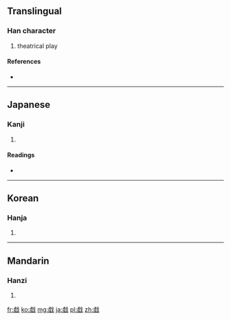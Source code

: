{{also|戯|戲}}
==Translingual==

===Han character===
{{Han char|rn=62|rad=戈|as=11|sn=15|four=|canj=卜一戈 (YMI)}}

# theatrical play

====References====
* {{Han ref|kx=0414.130|hdz=21411.100|uh=6231|ud=25137}}

----

==Japanese==

===Kanji===
{{ja-kanji|grade=|rs=戈11}}

# {{defn|Japanese|sort=戈11}}

====Readings====
* {{ja-readings|on=[[ぎ]] (gi), [[き]] (ki)|kun=[[たわむれる]] (tawamureru), [[たわむれ]] (tawamure)}}

----

==Korean==

===Hanja===
{{ko-hanja|hangeul=[[희]], [[휘]]|eumhun=|rv=hui, hwi|mr=hŭi, hwi|y=huy, hwi}}

# {{defn|Korean|sort=戈11}}

----

==Mandarin==

===Hanzi===
{{cmn-hanzi|sim=戏|pin=[[xì]] ([[xi4]])|wg=hsi<sup>4</sup>}}

# {{defn|Mandarin|sort=戈11}}

[[fr:戱]]
[[ko:戱]]
[[mg:戱]]
[[ja:戱]]
[[pl:戱]]
[[zh:戱]]